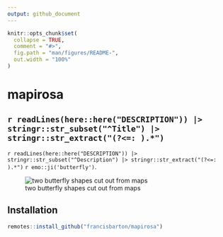 ```yaml
---
output: github_document
---
```


<!-- README.md is generated from README.Rmd. Please edit that file -->

```r
knitr::opts_chunk$set(
  collapse = TRUE,
  comment = "#>",
  fig.path = "man/figures/README-",
  out.width = "100%"
)
```

# mapirosa


<!-- badges: start -->
<!-- badges: end -->

## `r readLines(here::here("DESCRIPTION")) |> stringr::str_subset("^Title") |> stringr::str_extract("(?<=: ).*")`

`r readLines(here::here("DESCRIPTION")) |> stringr::str_subset("^Description") |> stringr::str_extract("(?<=: ).*")` `r emo::ji('butterfly')`.


<!-- http://www.rocketandco.co.uk/Site/Butterfly_Map_Art_files/final1.jpg -->

![two butterfly shapes cut out from maps](buttermap.jpg)

## Installation

```r
remotes::install_github("francisbarton/mapirosa")
```


